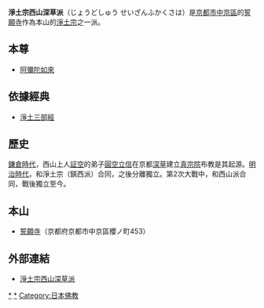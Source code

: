 '''淨土宗西山深草派'''（じょうどしゅう せいざんふかくさは）是[[京都市|京都市]][[中京區|中京區]]的[[誓願寺|誓願寺]]作為本山的[[净土宗_(日本)|淨土宗]]之一派。

==本尊==
*[[阿彌陀如來|阿彌陀如來]]

==依據經典==
*[[淨土三部經|淨土三部經]]

==歷史==
[[鎌倉時代|鎌倉時代]]，西山上人[[証空|証空]]的弟子[[圓空立信|圓空立信]]在京都[[深草|深草]]建立[[真宗院|真宗院]]布教是其起源。[[明治時代|明治時代]]，和淨土宗（鎮西派）合同，之後分離獨立。第2次大戰中，和西山派合同，戰後獨立至今。

==本山==
*[[誓願寺|誓願寺]]（京都府京都市中京區櫻ノ町453）

==外部連結==
*[http://www.fukakusa.or.jp/ 淨土宗西山深草派] {{Wayback|url=http://www.fukakusa.or.jp/ |date=20210124092501 }}

{{淨土宗}}{{漢傳佛教}}
[[Category:淨土宗西山深草派|*]]
[[Category:淨土宗|*]]
[[Category:日本佛教|Category:日本佛教]]